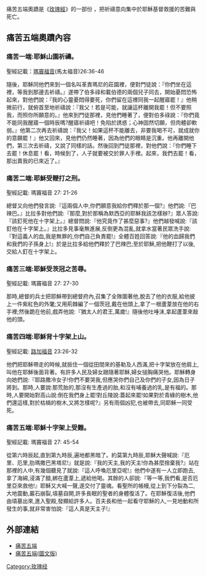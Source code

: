 痛苦五端奧蹟是《[[玫瑰經|玫瑰經]]》的一部份 ，把祈禱意向集中於耶穌基督救援的苦難與死亡。

== 痛苦五端奧蹟內容 ==


=== 痛苦一端:耶穌山園祈禱。 ===
聖經記載：[[瑪竇福音|瑪竇福音]](馬太福音)26:36-46 

隨後，耶穌同他們來到一個名叫革責瑪尼的莊園裡，便對門徒說：『你們坐在這裡，等我到那邊去祈禱。』遂帶了伯多祿和載伯德的兩個兒子同去，開始憂悶恐怖起來，對他們說：『我的心靈憂悶得要死，你們留在這裡同我一起醒寤罷！』他稍微前行，就俯首至地祈禱說：『我父！若是可能，就讓這杯離開我罷！但不要照我，而照你所願意的。』他來到門徒那裡，見他們睡著了，便對伯多祿說：『你們竟不能同我醒寤一個時辰嗎?醒寤祈禱吧！免陷於誘惑；心神固然切願，但肉體卻軟弱。』他第二次再去祈禱說：『我父！如果這杯不能離去，非要我喝不可，就成就你的意願罷！』他又回來，見他們仍然睡著，因為他們的眼睛是沉重。他再離開他們，第三次去祈禱，又說了同樣的話。然後回到門徒那裡，對他們說：『你們睡下去罷！休息罷！看，時候到了，人子就要被交於罪人手裡。起來，我們去罷！看，那出賣我的已來近了。』

=== 痛苦二端:耶穌受鞭打之刑。 ===
聖經記載:  瑪竇福音 27: 21-26

總督又向他們發言說:『這兩個人中,你們願意我給你們釋於那一個?』他們說:『巴辣巴。』比拉多對他們說:『那麼,對於那稱為默西亞的耶穌我該怎樣辦?』眾人答說:『該釘死他在十字架上。』總督問說:『他究竟作了甚麼惡事?』他們越發喊說:『該釘他在十字架上。』比拉多見事毫無進展,反倒更為混亂,就拿水當著民眾洗手說:『對這義人的血,我是無罪的,你們自己負責罷!』全體百姓回答說:『他的血歸我們和我們的子孫身上!』於是比拉多給他們釋於了巴辣巴;至於耶穌,把他鞭打了以後,交給人釘在十字架上。


=== 痛苦三端:耶穌受茨冠之苦辱。 ===
聖經記載:  瑪竇福音 27: 27-30

那時,總督的兵士把耶穌帶到總督府內,召集了全隊圍著他,脫去了他的衣服,給他披上一件紫紅色的外氅;又用荊棘編了一個茨冠,戴在他頭上,拿了一根蘆葦放在他的右手裡;然後跪在他前,戲弄他說:『猶太人的君王,萬歲!』隨後他吐唾沫,拿起蘆葦來敲他的頭。

=== 痛苦四端:耶穌背十字架上山。 ===
聖經記載: [[路加福音|路加福音]] 23:26-32

他們把耶穌帶走的時候,就挀住一個從田間來的基勒及人西滿,把十字架放在他肩上,叫他在耶穌後面背著。有許多人民及婦女跟隨著耶穌,婦女搥胸痛哭他。耶穌轉身向她們說:『耶路撒冷女子!你們不要哭我,但應哭你們自己及你們的子女,因為日子將到。那時,人要說:那荒胎的,那沒有生產過的胎,和沒有哺養過的乳,是有福的。那時,人要開始對高山說:倒在我們身上罷!對丘陵說:蓋起來罷!如果對於青綠的樹木,他們還這樣,對於枯槁的樹木,又將怎樣呢?』另有雨個凶犯,也被帶去,同耶穌一同受死。

=== 痛苦五端:耶穌十字架上受難。 ===
聖經記載:  瑪竇福音 27: 45-54

從第六時辰起,直到第九時辰,遍地都黑暗了。約莫第九時辰,耶穌大聲喊說:『厄里、厄里,肋瑪撒巴黑塔尼!』就是說:『我的天主,我的天主!你為甚麼捨棄我?』站在那裡的人中,有幾個聽見了就說:『這人呼喚厄里亞呢!』他們中遂有一人立即跑去,拿了海綿,浸滿了醋,綁在蘆葦上,遞給他喝。其餘的人卻說:『等一等,我們看,是否厄里亞來救他!』耶穌又大喊一聲,遂交付了靈魂。看聖所的帳幔,從上到下分裂為二,大地震動,巖石崩裂,墳墓自開,許多長眠的聖者的身體復活了。在耶穌復活後,他們由墳墓出來,進入聖殿,發顯給許多人。百夫長和他一起看守耶穌的人,一見地動和所發生的事,就非常害怕說:『這人真是天主子!』 
==外部連結==
*[https://www.webcitation.org/query?id=1256579868608705&url=www.geocities.com/Athens/Oracle/7276/sorrowful.htm 痛苦五端]
*[http://www.legiomariae.org.hk/05_Spiritual/rosary/csorrow.html 痛苦五端(圖文版)] {{Wayback|url=http://www.legiomariae.org.hk/05_Spiritual/rosary/csorrow.html |date=20080714133006 }}

[[Category:玫瑰经|Category:玫瑰经]]